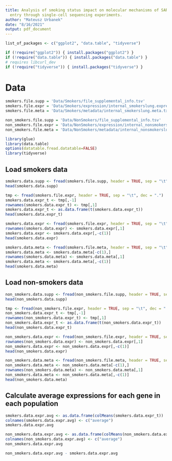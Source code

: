 ```yaml
---
title: Analysis of smoking status impact on molecular mechanisms of SARS -CoV-2 viral
  entry through single-cell sequencing experiments.
author: "Mateusz Urbanek"
date: "8/16/2021"
output: pdf_document
---
```


```r
list_of_packages <- c("ggplot2", "data.table", "tidyverse")

if (!require("ggplot2")) { install.packages("ggplot2") }
if (!require("data.table")) { install.packages("data.table") }
# requires libcurl_dev
if (!require("tidyverse")) { install.packages("tidyverse") }
```

# Data

```r
smokers.file.supp = 'Data/Smokers/file_supplemental_info.tsv'
smokers.file.expr = 'Data/Smokers/expression/internal_smokerslung.expression.txt'
smokers.file.meta = 'Data/Smokers/metadata/internal_smokerslung.meta.txt'

non_smokers.file.supp = 'Data/NonSmokers/file_supplemental_info.tsv'
non_smokers.file.expr = 'Data/NonSmokers/expression/internal_nonsmokerslung.expression.txt'
non_smokers.file.meta = 'Data/NonSmokers/metadata/internal_nonsmokerslung.meta.txt'

library(glue)
library(data.table)
options(datatable.fread.datatable=FALSE)
library(tidyverse)
```

## Load smokers data

```r
smokers.data.supp <- fread(smokers.file.supp, header = TRUE, sep = "\t", dec = ".")
head(smokers.data.supp)

tmp <- fread(smokers.file.expr, header = TRUE, sep = "\t", dec = ".")
smokers.data.expr_t <- tmp[,-1]
rownames(smokers.data.expr_t) <- tmp[,1]
smokers.data.expr_t <- as.data.frame(t(smokers.data.expr_t))
head(smokers.data.expr_t)

smokers.data.expr <- fread(smokers.file.expr, header = TRUE, sep = "\t", dec = ".")
rownames(smokers.data.expr) <- smokers.data.expr[,1]
smokers.data.expr <- smokers.data.expr[,-c(1)]
head(smokers.data.expr)

smokers.data.meta <- fread(smokers.file.meta, header = TRUE, sep = "\t", dec = ".")
smokers.data.meta <- smokers.data.meta[-c(1),]
rownames(smokers.data.meta) <- smokers.data.meta[,1]
smokers.data.meta <- smokers.data.meta[,-c(1)]
head(smokers.data.meta)
```

## Load non-smokers data

```r
non_smokers.data.supp <- fread(non_smokers.file.supp, header = TRUE, sep = "\t", dec = ".")
head(non_smokers.data.supp)

tmp <- fread(non_smokers.file.expr, header = TRUE, sep = "\t", dec = ".")
non_smokers.data.expr_t <- tmp[,-1]
rownames(non_smokers.data.expr_t) <- tmp[,1]
non_smokers.data.expr_t <- as.data.frame(t(non_smokers.data.expr_t))
head(non_smokers.data.expr_t)

non_smokers.data.expr <- fread(non_smokers.file.expr, header = TRUE, sep = "\t", dec = ".")
rownames(non_smokers.data.expr) <- non_smokers.data.expr[,1]
non_smokers.data.expr <- non_smokers.data.expr[,-c(1)]
head(non_smokers.data.expr)

non_smokers.data.meta <- fread(non_smokers.file.meta, header = TRUE, sep = "\t", dec = ".")
non_smokers.data.meta <- non_smokers.data.meta[-c(1),]
rownames(non_smokers.data.meta) <- non_smokers.data.meta[,1]
non_smokers.data.meta <- non_smokers.data.meta[,-c(1)]
head(non_smokers.data.meta)
```

## Calculate average expressions for each gene in each population

```r
smokers.data.expr.avg <- as.data.frame(colMeans(smokers.data.expr_t))
colnames(smokers.data.expr.avg) <- c("average")
smokers.data.expr.avg
```

```r
non_smokers.data.expr.avg <- as.data.frame(colMeans(non_smokers.data.expr_t))
colnames(non_smokers.data.expr.avg) <- c("average")
non_smokers.data.expr.avg
```

```r
non_smokers.data.expr.avg - smokers.data.expr.avg
```
